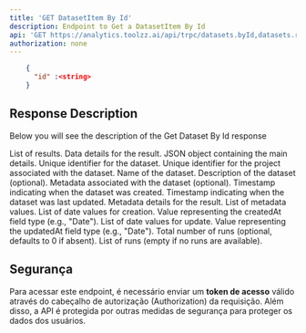 ```yaml
---
title: 'GET DatasetItem By Id'
description: Endpoint to Get a DatasetItem By Id 
api: 'GET https://analytics.toolzz.ai/api/trpc/datasets.byId,datasets.runsByDatasetId'
authorization: none
---
```



<RequestExample>

```json Request
    {
      "id" :<string>
    }
```
</RequestExample>

## Response Description 
Below you will see the description of the Get Dataset By Id response

<ResponseField name="result" type="array" required>
  List of results.
  <Expandable title="properties">
    <ResponseField name="data" type="object" required>
      Data details for the result.
      <Expandable title="properties">
        <ResponseField name="json" type="object" required>
          JSON object containing the main details.
          <Expandable title="properties">
            <ResponseField name="id" type="string" required>
              Unique identifier for the dataset.
            </ResponseField>
            <ResponseField name="projectId" type="string" required>
              Unique identifier for the project associated with the dataset.
            </ResponseField>
            <ResponseField name="name" type="string" required>
              Name of the dataset.
            </ResponseField>
            <ResponseField name="description" type="string">
              Description of the dataset (optional).
            </ResponseField>
            <ResponseField name="metadata" type="object">
              Metadata associated with the dataset (optional).
            </ResponseField>
            <ResponseField name="createdAt" type="Date" required>
              Timestamp indicating when the dataset was created.
            </ResponseField>
            <ResponseField name="updatedAt" type="Date" required>
              Timestamp indicating when the dataset was last updated.
            </ResponseField>
          </Expandable>
        </ResponseField>
        <ResponseField name="meta" type="object" required>
          Metadata details for the result.
          <Expandable title="properties">
            <ResponseField name="values" type="object" required>
              List of metadata values.
              <Expandable title="properties">
                <ResponseField name="createdAt" type="array" required>
                  List of date values for creation.
                  <Expandable title="properties">
                    <ResponseField name="value" type="string" required>
                      Value representing the createdAt field type (e.g., "Date").
                    </ResponseField>
                  </Expandable>
                </ResponseField>
                <ResponseField name="updatedAt" type="array" required>
                  List of date values for update.
                  <Expandable title="properties">
                    <ResponseField name="value" type="string" required>
                      Value representing the updatedAt field type (e.g., "Date").
                    </ResponseField>
                  </Expandable>
                </ResponseField>
              </Expandable>
            </ResponseField>
          </Expandable>
        </ResponseField>
      </Expandable>
    </ResponseField>
  </Expandable>
</ResponseField>
<ResponseField name="totalRuns" type="integer" required>
  Total number of runs (optional, defaults to 0 if absent).
</ResponseField>
<ResponseField name="runs" type="array" required>
  List of runs (empty if no runs are available).
</ResponseField>



## Segurança
Para acessar este endpoint, é necessário enviar um **token de acesso** válido através do cabeçalho de autorização (Authorization) da requisição. Além disso, a API é protegida por outras medidas de segurança para proteger os dados dos usuários.


